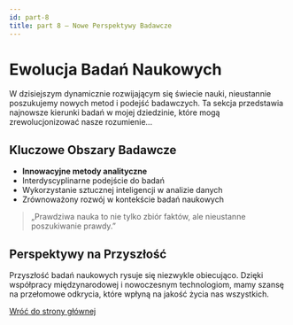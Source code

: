 ```yaml
---
id: part-8
title: part 8 — Nowe Perspektywy Badawcze
---
```


# Ewolucja Badań Naukowych

W dzisiejszym dynamicznie rozwijającym się świecie nauki, nieustannie poszukujemy nowych metod i podejść badawczych. Ta sekcja przedstawia najnowsze kierunki badań w mojej dziedzinie, które mogą zrewolucjonizować nasze rozumienie...

## Kluczowe Obszary Badawcze

- **Innowacyjne metody analityczne**
- Interdyscyplinarne podejście do badań
- Wykorzystanie sztucznej inteligencji w analizie danych
- Zrównoważony rozwój w kontekście badań naukowych

> „Prawdziwa nauka to nie tylko zbiór faktów, ale nieustanne poszukiwanie prawdy.”

## Perspektywy na Przyszłość

Przyszłość badań naukowych rysuje się niezwykle obiecująco. Dzięki współpracy międzynarodowej i nowoczesnym technologiom, mamy szansę na przełomowe odkrycia, które wpłyną na jakość życia nas wszystkich.

[Wróć do strony głównej](/)
